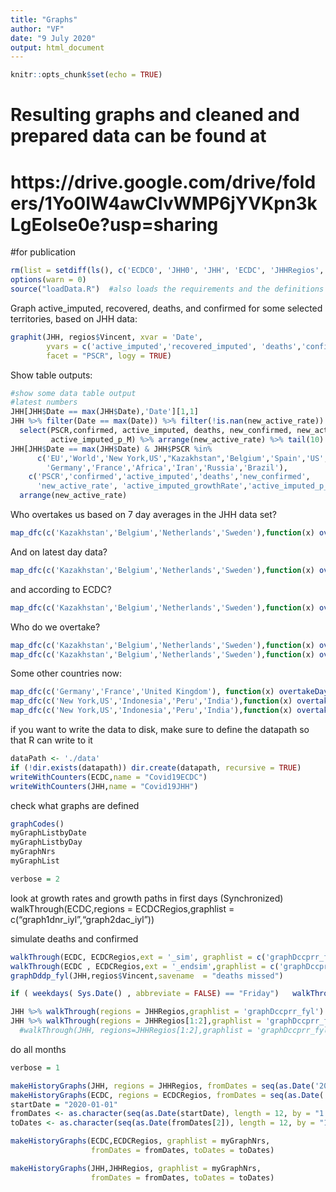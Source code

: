 ```yaml
---
title: "Graphs"
author: "VF"
date: "9 July 2020"
output: html_document
---
```


```r
knitr::opts_chunk$set(echo = TRUE)
```

# Resulting graphs and cleaned and prepared data can be found at 
# https://drive.google.com/drive/folders/1Yo0IW4awCIvWMP6jYVKpn3kLgEolse0e?usp=sharing
#for publication 
```r
rm(list = setdiff(ls(), c('ECDC0', 'JHH0', 'JHH', 'ECDC', 'JHHRegios', 'ECDCRegios','testing')))
options(warn = 0)
source("loadData.R")  #also loads the requirements and the definitions 
```
Graph active_imputed, recovered, deaths, and confirmed for some selected territories, 
based on JHH data:
```r
graphit(JHH, regios$Vincent, xvar = 'Date', 
        yvars = c('active_imputed','recovered_imputed', 'deaths','confirmed'),
        facet = "PSCR", logy = TRUE)
```
Show table outputs: 
```r
#show some data table output
#latest numbers
JHH[JHH$Date == max(JHH$Date),'Date'][1,1]
JHH %>% filter(Date == max(Date)) %>% filter(!is.nan(new_active_rate)) %>%
  select(PSCR,confirmed, active_imputed, deaths, new_confirmed, new_active_rate, active_imputed_growthRate, 
         active_imputed_p_M) %>% arrange(new_active_rate) %>% tail(10)
JHH[JHH$Date == max(JHH$Date) & JHH$PSCR %in% 
      c('EU','World','New York,US',"Kazakhstan",'Belgium','Spain','US','Netherlands','Europe',
        'Germany','France','Africa','Iran','Russia','Brazil'),
    c('PSCR','confirmed','active_imputed','deaths','new_confirmed',
      'new_active_rate', 'active_imputed_growthRate','active_imputed_p_M') ]  %>%
  arrange(new_active_rate)

```
Who overtakes us based on 7 day averages in the JHH data set? 
```r
map_dfc(c('Kazakhstan','Belgium','Netherlands','Sweden'),function(x) overtakeDays_df(JHH,x,who = 'theyme',lastDays = 7))
```
And on latest day data? 
```r
map_dfc(c('Kazakhstan','Belgium','Netherlands','Sweden'),function(x) overtakeDays_df(JHH,x,who = 'theyme',lastDays = 1))
```
and according to ECDC? 
```r
map_dfc(c('Kazakhstan','Belgium','Netherlands','Sweden'),function(x) overtakeDays_df(ECDC,x,who = 'theyme',lastDays = 7))
```
Who do we overtake?
```r
map_dfc(c('Kazakhstan','Belgium','Netherlands','Sweden'),function(x) overtakeDays_df(JHH,x,who = 'Ithem',lastDays = 7))
map_dfc(c('Kazakhstan','Belgium','Netherlands','Sweden'),function(x) overtakeDays_df(ECDC,x,who = 'Ithem',lastDays = 7))
```
Some other countries now: 
```r
map_dfc(c('Germany','France','United Kingdom'), function(x) overtakeDays_df(JHH,x,who = "theyme", lastDays = 4))
map_dfc(c('New York,US','Indonesia','Peru','India'),function(x) overtakeDays_df(JHH,x,who = 'Ithem'))
map_dfc(c('New York,US','Indonesia','Peru','India'),function(x) overtakeDays_df(JHH,x,who = 'theyme'))
```

if you want to write the data to disk, make sure to define the datapath so that R can write to it
``` r
dataPath <- './data'
if (!dir.exists(datapath)) dir.create(datapath, recursive = TRUE)
writeWithCounters(ECDC,name = "Covid19ECDC")
writeWithCounters(JHH,name = "Covid19JHH") 
```
check what graphs are defined 
```r
graphCodes()
myGraphListbyDate
myGraphListbyDay
myGraphNrs
myGraphList

verbose = 2
```
look at growth rates and growth paths in first days (Synchronized)
walkThrough(ECDC,regions = ECDCRegios,graphlist = c("graph1dnr_iyl","graph2dac_iyl"))

simulate deaths and confirmed   
```r
walkThrough(ECDC, ECDCRegios,ext = '_sim', graphlist = c('graphDccprr_fiyl','graphDddp_fyl'))  #sims
walkThrough(ECDC , ECDCRegios,ext = '_endsim',graphlist = c('graphDccprr_fiyl','graphDddp_fyl')) #simulations 
graphDddp_fyl(JHH,regios$Vincent,savename  = "deaths missed") 

if ( weekdays( Sys.Date() , abbreviate = FALSE) == "Friday")   walkThrough(ECDC, ECDCRegios, graphlist = myGraphListbyDate)

JHH %>% walkThrough(regions = JHHRegios,graphlist = 'graphDccprr_fyl')
JHH %>% walkThrough(regions = JHHRegios[1:2],graphlist = 'graphDccprr_fyl')
  #walkThrough(JHH, regions=JHHRegios[1:2],graphlist = 'graphDccprr_fyl')
```


do all months
```r
verbose = 1

makeHistoryGraphs(JHH, regions = JHHRegios, fromDates = seq(as.Date('2020-01-01'),Sys.Date(),  by = '1 month'), ordre = 'GR')  
makeHistoryGraphs(ECDC, regions = ECDCRegios, fromDates = seq(as.Date('2020-01-01'),Sys.Date(),  by = '1 month'))  
startDate = "2020-01-01"
fromDates <- as.character(seq(as.Date(startDate), length = 12, by = "1 month"))
toDates <- as.character(seq(as.Date(fromDates[2]), length = 12, by = "1 month") - 1)

makeHistoryGraphs(ECDC,ECDCRegios, graphlist = myGraphNrs, 
                  fromDates = fromDates, toDates = toDates)

makeHistoryGraphs(JHH,JHHRegios, graphlist = myGraphNrs, 
                  fromDates = fromDates, toDates = toDates)

```
